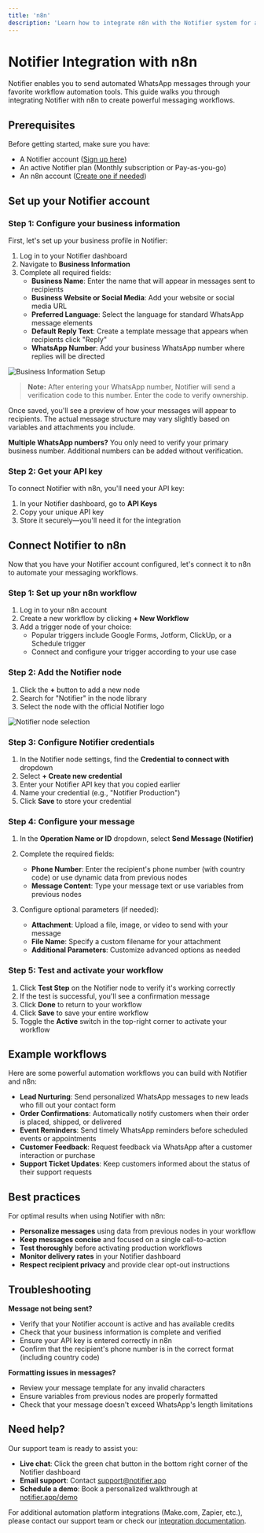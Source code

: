 ```yaml
---
title: 'n8n'
description: 'Learn how to integrate n8n with the Notifier system for automated notifications'
---
```


# Notifier Integration with n8n

Notifier enables you to send automated WhatsApp messages through your favorite workflow automation tools. This guide walks you through integrating Notifier with n8n to create powerful messaging workflows.

## Prerequisites

Before getting started, make sure you have:

- A Notifier account ([Sign up here](https://notifier.app/signup))
- An active Notifier plan (Monthly subscription or Pay-as-you-go)
- An n8n account ([Create one if needed](https://n8n.io))

## Set up your Notifier account

### Step 1: Configure your business information

First, let's set up your business profile in Notifier:

1. Log in to your Notifier dashboard
2. Navigate to **Business Information**
3. Complete all required fields:
   - **Business Name**: Enter the name that will appear in messages sent to recipients
   - **Business Website or Social Media**: Add your website or social media URL
   - **Preferred Language**: Select the language for standard WhatsApp message elements
   - **Default Reply Text**: Create a template message that appears when recipients click "Reply"
   - **WhatsApp Number**: Add your business WhatsApp number where replies will be directed

![Business Information Setup](https://notifier.app/docs/images/business-information.png)

> **Note:** After entering your WhatsApp number, Notifier will send a verification code to this number. Enter the code to verify ownership.

Once saved, you'll see a preview of how your messages will appear to recipients. The actual message structure may vary slightly based on variables and attachments you include.

**Multiple WhatsApp numbers?** You only need to verify your primary business number. Additional numbers can be added without verification.

### Step 2: Get your API key

To connect Notifier with n8n, you'll need your API key:

1. In your Notifier dashboard, go to **API Keys**
2. Copy your unique API key
3. Store it securely—you'll need it for the integration

## Connect Notifier to n8n

Now that you have your Notifier account configured, let's connect it to n8n to automate your messaging workflows.

### Step 1: Set up your n8n workflow

1. Log in to your n8n account
2. Create a new workflow by clicking **+ New Workflow**
3. Add a trigger node of your choice:
   - Popular triggers include Google Forms, Jotform, ClickUp, or a Schedule trigger
   - Connect and configure your trigger according to your use case

### Step 2: Add the Notifier node

1. Click the **+** button to add a new node
2. Search for "Notifier" in the node library
3. Select the node with the official Notifier logo

![Notifier node selection](https://notifier.app/docs/images/n8n-node-selection.png)

### Step 3: Configure Notifier credentials

1. In the Notifier node settings, find the **Credential to connect with** dropdown
2. Select **+ Create new credential**
3. Enter your Notifier API key that you copied earlier
4. Name your credential (e.g., "Notifier Production")
5. Click **Save** to store your credential

### Step 4: Configure your message

1. In the **Operation Name or ID** dropdown, select **Send Message (Notifier)**
2. Complete the required fields:
   - **Phone Number**: Enter the recipient's phone number (with country code) or use dynamic data from previous nodes
   - **Message Content**: Type your message text or use variables from previous nodes

3. Configure optional parameters (if needed):
   - **Attachment**: Upload a file, image, or video to send with your message
   - **File Name**: Specify a custom filename for your attachment
   - **Additional Parameters**: Customize advanced options as needed

### Step 5: Test and activate your workflow

1. Click **Test Step** on the Notifier node to verify it's working correctly
2. If the test is successful, you'll see a confirmation message
3. Click **Done** to return to your workflow
4. Click **Save** to save your entire workflow
5. Toggle the **Active** switch in the top-right corner to activate your workflow

## Example workflows

Here are some powerful automation workflows you can build with Notifier and n8n:

- **Lead Nurturing**: Send personalized WhatsApp messages to new leads who fill out your contact form
- **Order Confirmations**: Automatically notify customers when their order is placed, shipped, or delivered
- **Event Reminders**: Send timely WhatsApp reminders before scheduled events or appointments
- **Customer Feedback**: Request feedback via WhatsApp after a customer interaction or purchase
- **Support Ticket Updates**: Keep customers informed about the status of their support requests

## Best practices

For optimal results when using Notifier with n8n:

- **Personalize messages** using data from previous nodes in your workflow
- **Keep messages concise** and focused on a single call-to-action
- **Test thoroughly** before activating production workflows
- **Monitor delivery rates** in your Notifier dashboard
- **Respect recipient privacy** and provide clear opt-out instructions

## Troubleshooting

**Message not being sent?**
- Verify that your Notifier account is active and has available credits
- Check that your business information is complete and verified
- Ensure your API key is entered correctly in n8n
- Confirm that the recipient's phone number is in the correct format (including country code)

**Formatting issues in messages?**
- Review your message template for any invalid characters
- Ensure variables from previous nodes are properly formatted
- Check that your message doesn't exceed WhatsApp's length limitations

## Need help?

Our support team is ready to assist you:

- **Live chat**: Click the green chat button in the bottom right corner of the Notifier dashboard
- **Email support**: Contact support@notifier.app
- **Schedule a demo**: Book a personalized walkthrough at [notifier.app/demo](https://notifier.app/demo)

For additional automation platform integrations (Make.com, Zapier, etc.), please contact our support team or check our [integration documentation](https://notifier.app/docs/integrations).

